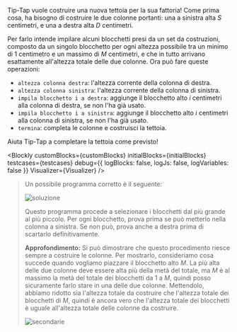 
Tip-Tap vuole costruire una nuova tettoia per la sua fattoria!
Come prima cosa, ha bisogno di costruire le due colonne portanti:
una a sinistra alta $S$ centimetri, e una a destra alta $D$ centimetri.

Per farlo intende impilare alcuni blocchetti presi da un set da costruzioni,
composto da un singolo blocchetto per ogni altezza possibile tra un minimo
di 1 centimetro e un massimo di $M$ centimetri, e che in tutto arrivano
esattamente all'altezza totale delle due colonne. Ora può fare queste operazioni:
- `altezza colonna destra`: l'altezza corrente della colonna di destra.
- `altezza colonna sinistra`: l'altezza corrente della colonna di sinistra.
- `impila blocchetto i a destra`: aggiunge il blocchetto alto $i$ centimetri alla colonna di destra, se non l'ha già usato.
- `impila blocchetto i a sinistra`: aggiunge il blocchetto alto $i$ centimetri alla colonna di sinistra, se non l'ha già usato.
- `termina`: completa le colonne e costruisci la tettoia.

Aiuta Tip-Tap a completare la tettoia come previsto!

<Blockly
  customBlocks={customBlocks}
  initialBlocks={initialBlocks}
  testcases={testcases}
  debug={{ logBlocks: false, logJs: false, logVariables: false }}
  Visualizer={Visualizer}
/>

> Un possibile programma corretto è il seguente:
>
> ![soluzione](sol.png)
>
> Questo programma procede a selezionare i blocchetti dal più grande al più piccolo.
> Per ogni blocchetto, prova prima se può metterlo nella colonna a sinistra.
> Se non può, prova anche a destra prima di scartarlo definitivamente.
>
> **Approfondimento:** Si può dimostrare che questo procedimento riesce sempre a costruire
> le colonne. Per mostrarlo, consideriamo cosa succede quando vogliamo piazzare il
> blocchetto alto $M$. La più alta delle due colonne deve essere alta più della metà del
> totale, ma $M$ è al massimo la metà del totale dei blocchetti da $1$ a $M$, quindi
> posso sicuramente farlo stare in una delle due colonne. Mettendolo, abbiamo ridotto sia l'altezza
> totale da costruire che l'altezza totale dei blocchetti di $M$, quindi è ancora vero che
> l'altezza totale dei blocchetti è uguale all'altezza totale delle colonne da costruire.
>
> ![secondarie](secondarie.asy)